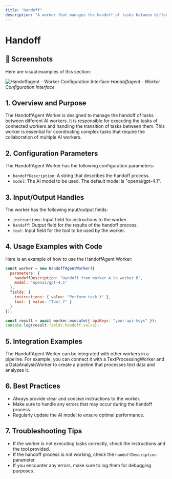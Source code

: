```yaml
---
title: "Handoff"
description: "A worker that manages the handoff of tasks between different AI workers"
---
```


# Handoff

## 📸 Screenshots

Here are visual examples of this section:

![Handoffagent - Worker Configuration Interface](/images/screenshots/workers/handoffAgent.png)
*Handoffagent - Worker Configuration Interface*




## 1. Overview and Purpose
The HandoffAgent Worker is designed to manage the handoff of tasks between different AI workers. It is responsible for executing the tasks of connected workers and handling the transition of tasks between them. This worker is essential for coordinating complex tasks that require the collaboration of multiple AI workers.

## 2. Configuration Parameters
The HandoffAgent Worker has the following configuration parameters:

- `handoffDescription`: A string that describes the handoff process.
- `model`: The AI model to be used. The default model is "openai/gpt-4.1".

## 3. Input/Output Handles
The worker has the following input/output fields:

- `instructions`: Input field for instructions to the worker.
- `handoff`: Output field for the results of the handoff process.
- `tool`: Input field for the tool to be used by the worker.

## 4. Usage Examples with Code
Here is an example of how to use the HandoffAgent Worker:

```javascript
const worker = new HandoffAgentWorker({
  parameters: {
    handoffDescription: "Handoff from worker A to worker B",
    model: "openai/gpt-4.1"
  },
  fields: {
    instructions: { value: "Perform task X" },
    tool: { value: "Tool Y" }
  }
});

const result = await worker.execute({ apiKeys: "your-api-keys" });
console.log(result.fields.handoff.value);
```

## 5. Integration Examples
The HandoffAgent Worker can be integrated with other workers in a pipeline. For example, you can connect it with a TextProcessingWorker and a DataAnalysisWorker to create a pipeline that processes text data and analyzes it.

## 6. Best Practices
- Always provide clear and concise instructions to the worker.
- Make sure to handle any errors that may occur during the handoff process.
- Regularly update the AI model to ensure optimal performance.

## 7. Troubleshooting Tips
- If the worker is not executing tasks correctly, check the instructions and the tool provided.
- If the handoff process is not working, check the `handoffDescription` parameter.
- If you encounter any errors, make sure to log them for debugging purposes.